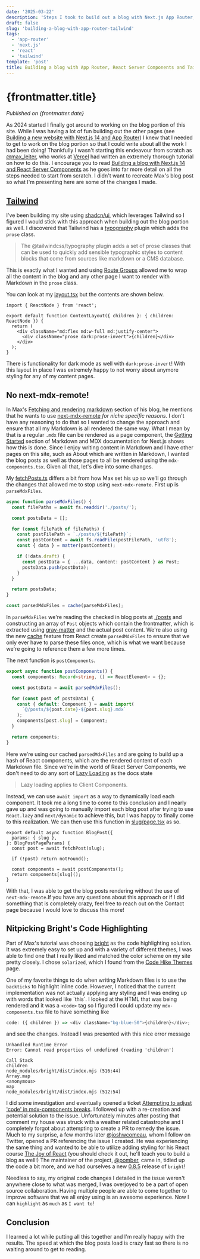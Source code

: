 ```yaml
---
date: '2025-03-22'
description: 'Steps I took to build out a blog with Next.js App Router, React Server Components and Tailwind.'
draft: false
slug: 'building-a-blog-with-app-router-tailwind'
tags:
  - 'app-router'
  - 'next.js'
  - 'react'
  - 'tailwind'
template: 'post'
title: Building a blog with App Router, React Server Components and Tailwind
---
```


# {frontmatter.title}

_Published on {frontmatter.date}_

As 2024 started I finally got around to working on the blog portion of this site. While I was having a lot of fun
building out the other pages
(see [Building a new website with Next.js 14 and App Router](https://sedatcanuygur.vercel.app/blog/building-a-new-website-with-nextjs))
I knew that I needed to get to work on the blog portion so that I could write about all the work I had been doing!
Thankfully I wasn't starting this endeavour from scratch as [@max_leiter](https://twitter.com/max_leiter), who works
at [Vercel](https://vercel.com) had written an extremely thorough tutorial on how to do this. I encourage you to read
[Building a blog with Next.js 14 and React Server Components](https://maxleiter.com/blog/build-a-blog-with-nextjs-13) as
he goes into far more detail on all the steps needed to start from scratch. I didn't want to recreate Max's blog post so
what I'm presenting here are some of the changes I made.

## [Tailwind](https://tailwindcss.com/)

I've been building my site using [shadcn/ui](https://ui.shadcn.com/), which leverages Tailwind so I figured I
would stick with this approach when building out the blog portion as well. I discovered that Tailwind has a
[typography](https://tailwindcss.com/docs/plugins#typography) plugin which adds the `prose` class.

> The @tailwindcss/typography plugin adds a set of prose classes that can be used to quickly add sensible typographic
> styles to content blocks that come from sources like markdown or a CMS database.

This is exactly what I wanted and using [Route Groups](https://nextjs.org/docs/app/building-your-application/routing/route-groups)
allowed me to wrap all the content in the blog and any other page I want to render with Markdown in the `prose` class.

You can look at my [layout.tsx](<https://github.com/SedatUygur/sedatcanuygur/blob/main/app/(site)/(content)/layout.tsx>)
but the contents are shown below.

```tsx
import { ReactNode } from 'react';

export default function ContentLayout({ children }: { children: ReactNode }) {
  return (
    <div className="md:flex md:w-full md:justify-center">
      <div className="prose dark:prose-invert">{children}</div>
    </div>
  );
}
```

There is functionality for dark mode as well with `dark:prose-invert`! With this layout in place I was extremely happy
to not worry about anymore styling for any of my content pages.

## No next-mdx-remote!

In Max's [Fetching and rendering markdown](https://maxleiter.com/blog/build-a-blog-with-nextjs-13#fetching-and-rendering-markdown)
section of his blog, he mentions that he wants to use [next-mdx-remote](https://github.com/hashicorp/next-mdx-remote)
_for niche specific reasons_. I don't have any reasoning to do that so I wanted to change the approach and ensure that
all my Markdown is all rendered the same way. What I mean by that is a regular `.mdx` file can be rendered as a page
component, the [Getting Started](https://nextjs.org/docs/app/building-your-application/configuring/mdx#getting-started)
section of Markdown and MDX documentation for Next.js shows how this is done. Since I enjoy writing content in Markdown
and I have other pages on this site, such as About which are written in Markdown, I wanted the blog posts as well as
those pages to all be rendered using the `mdx-components.tsx`. Given all that, let's dive into some changes.

My [fetchPosts.ts](https://github.com/SedatUygur/sedatcanuygur/blob/main/lib/FetchPosts.ts) differs a bit from
how Max set his up so we'll go through the changes that allowed me to stop using `next-mdx-remote`.
First up is `parseMdxFiles`.

```ts
async function parseMdxFiles() {
  const filePaths = await fs.readdir('./posts/');

  const postsData = [];

  for (const filePath of filePaths) {
    const postFilePath = `./posts/${filePath}`;
    const postContent = await fs.readFile(postFilePath, 'utf8');
    const { data } = matter(postContent);

    if (!data.draft) {
      const postData = { ...data, content: postContent } as Post;
      postsData.push(postData);
    }
  }

  return postsData;
}

const parsedMdxFiles = cache(parseMdxFiles);
```

In `parseMdxFiles` we're reading the checked in blog posts at [./posts](https://github.com/SedatUygur/sedatcanuygur/tree/main/public/posts) and constructing an array of
`Post` objects which contain the frontmatter, which is extracted using [gray-matter](https://github.com/jonschlinkert/gray-matter) and the actual post content.
We're also using the new [cache](https://react.dev/reference/react/cache) feature from React create `parsedMdxFiles` to ensure that we only ever have to parse
these files once, which is what we want because we're going to reference them a few more times.

The next function is `postComponents`.

```ts
export async function postComponents() {
  const components: Record<string, () => ReactElement> = {};

  const postsData = await parsedMdxFiles();

  for (const post of postsData) {
    const { default: Component } = await import(
      `@/posts/${post.date}-${post.slug}.mdx`
    );
    components[post.slug] = Component;
  }

  return components;
}
```

Here we're using our cached `parsedMdxFiles` and are going to build up a hash of React components, which are the rendered
content of each Markdown file. Since we're in the world of React Server Components, we don't need to do any sort of
[Lazy Loading](https://nextjs.org/docs/app/building-your-application/optimizing/lazy-loading) as the docs state

> Lazy loading applies to Client Components.

Instead, we can use `await import` as a way to dynamically load each component. It took me a long time to come to this
conclusion and I nearly gave up and was going to manually import each blog post after trying to use `React.lazy`
and `next/dynamic` to achieve this, but I was happy to finally come to this realization. We can then use this function
in [slug/page.tsx](<https://github.com/SedatUygur/sedatcanuygur/blob/main/app/(site)/(content)/blog/%5Bslug%5D/page.tsx>)
as so.

```tsx
export default async function BlogPost({
  params: { slug },
}: BlogPostPageParams) {
  const post = await fetchPost(slug);

  if (!post) return notFound();

  const components = await postComponents();
  return components[slug]();
}
```

With that, I was able to get the blog posts rendering without the use of `next-mdx-remote`.If you have any questions
about this approach or if I did something that is completely crazy, feel free to reach out on the Contact page because
I would love to discuss this more!

## Nitpicking Bright's Code Highlighting

Part of Max's tutorial was choosing [bright](https://github.com/code-hike/bright) as the code highlighting solution. It
was extremely easy to set up and with a variety of different themes, I was able to find one that I really liked and
matched the color scheme on my site pretty closely. I chose `solarized`, which I found from the
[Code Hike Themes](https://codehike.org/docs/themes) page.

One of my favorite things to do when writing Markdown files is to use the `backticks` to highlight inline code. However,
I noticed that the current implementation was not actually applying any styling and I was ending up with words that
looked like &grave;this&grave;. I looked at the HTML that was being rendered and it was a `<code>` tag so I figured I
could update my `mdx-components.tsx` file to have something like

```js
code: ({ children }) => <div className="bg-blue-50">{children}</div>;
```

and see the changes. Instead I was presented with this nice error message

```
Unhandled Runtime Error
Error: Cannot read properties of undefined (reading 'children')

Call Stack
children
node_modules/bright/dist/index.mjs (516:44)
Array.map
<anonymous>
map
node_modules/bright/dist/index.mjs (512:54)
```

I did some investigation and eventually opened a ticket
[Attempting to adjust 'code' in mdx-components breaks](https://github.com/code-hike/bright/issues/37). I followed up
with a re-creation and potential solution to the issue. Unfortunately minutes after posting that comment my house was
struck with a weather related catastrophe and I completely forgot about attempting to create a PR to remedy the issue.
Much to my surprise, a few months later [@joshwcomeau](https://twitter.com/joshwcomeau), whom I follow on Twitter, opened
a PR referencing the issue I created. He was experiencing the same thing and wanted to be able to utilize adding styling
for his React course [The Joy of React](https://www.joyofreact.com/) (you should check it out, he'll teach you to build a
blog as well!) The maintainer of the project, [@pomber](https://twitter.com/pomber), came in, tidied up the code a bit more,
and we had ourselves a new [0.8.5](https://github.com/code-hike/bright/releases/tag/bright%400.8.5) release of `bright`!

Needless to say, my original code changes I detailed in the issue weren't anywhere close to what was merged, I was
overjoyed to be a part of open source collaboration. Having multiple people are able to come together to improve
software that we all enjoy using is an awesome experience. Now I can `highlight` as `much` as `I want to`!

## Conclusion

I learned a lot while putting all this together and I'm really happy with the results. The speed at which the blog
posts load is crazy fast so there is no waiting around to get to reading.
